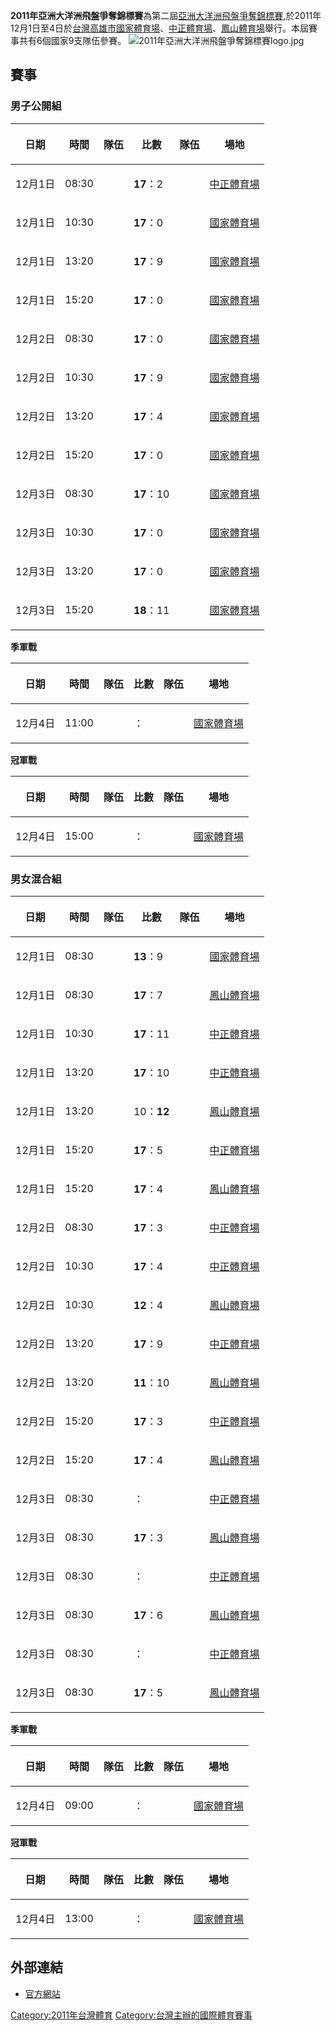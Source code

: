 '''2011年亞洲大洋洲飛盤爭奪錦標賽'''為第二屆[[亞洲大洋洲飛盤爭奪錦標賽|亞洲大洋洲飛盤爭奪錦標賽]],於2011年12月1日至4日於[[台灣|台灣]][[高雄市|高雄市]][[國家體育場_(高雄市)|國家體育場]]、[[中正體育場|中正體育場]]、[[鳳山體育場|鳳山體育場]]舉行。本屆賽事共有6個國家9支隊伍參賽。
[[File:2011年亞洲大洋洲飛盤爭奪錦標賽logo.jpg|thumb]]


==賽事==
===男子公開組===
{|class="wikitable" style="text-align:center"
!日期!!時間!!隊伍!!比數!!隊伍!!場地
|-
|12月1日||08:30||'''{{JPN}}'''||'''17'''：2||{{SIN}}||[[中正體育場|中正體育場]]
|-
|12月1日||10:30||'''{{TPE}}'''||'''17'''：0||{{IND}}||[[國家體育場_(高雄市)|國家體育場]]
|-
|12月1日||13:20||'''{{JPN}}'''||'''17'''：9||{{TPE}}||[[國家體育場_(高雄市)|國家體育場]]
|-
|12月1日||15:20||'''{{SIN}}'''||'''17'''：0||{{IND}}||[[國家體育場_(高雄市)|國家體育場]]
|-
|12月2日||08:30||'''{{JPN}}'''||'''17'''：0||{{IND}}||[[國家體育場_(高雄市)|國家體育場]]
|-
|12月2日||10:30||'''{{TPE}}'''||'''17'''：9||{{SIN}}||[[國家體育場_(高雄市)|國家體育場]]
|-
|12月2日||13:20||'''{{JPN}}'''||'''17'''：4||{{SIN}}||[[國家體育場_(高雄市)|國家體育場]]
|-
|12月2日||15:20||'''{{TPE}}'''|| '''17'''：0||{{IND}}||[[國家體育場_(高雄市)|國家體育場]]
|-
|12月3日||08:30||'''{{JPN}}'''||'''17'''：10||{{TPE}}||[[國家體育場_(高雄市)|國家體育場]]
|-
|12月3日||10:30||'''{{SIN}}'''||'''17'''：0||{{IND}}||[[國家體育場_(高雄市)|國家體育場]]
|-
|12月3日||13:20||'''{{JPN}}'''||'''17'''：0||{{IND}}||[[國家體育場_(高雄市)|國家體育場]]
|-
|12月3日||15:20||'''{{TPE}}'''||'''18'''：11||{{SIN}}||[[國家體育場_(高雄市)|國家體育場]]
|}

'''季軍戰'''
{|class="wikitable" style="text-align:center"
!日期!!時間!!隊伍!!比數!!隊伍!!場地
|-
|12月4日||11:00|| ||：||||[[國家體育場_(高雄市)|國家體育場]]
|}
'''冠軍戰'''
{|class="wikitable" style="text-align:center"
!日期!!時間!!隊伍!!比數!!隊伍!!場地
|-
|12月4日||15:00|| ||：||||[[國家體育場_(高雄市)|國家體育場]]
|}

===男女混合組===
{|class="wikitable" style="text-align:center"
!日期!!時間!!隊伍!!比數!!隊伍!!場地
|-
|12月1日||08:30||'''{{SIN}}'''||'''13'''：9||{{HKG}}||[[國家體育場_(高雄市)|國家體育場]]
|-
|12月1日||08:30||'''{{JPN}}'''||'''17'''：7||{{TPE}}||[[鳳山體育場|鳳山體育場]]
|-
|12月1日||10:30||'''{{JPN}}'''||'''17'''：11||{{AUS}}||[[中正體育場|中正體育場]]
|-
|12月1日||13:20||'''{{JPN}}'''||'''17'''：10||{{HKG}}||[[中正體育場|中正體育場]]
|-
|12月1日||13:20||{{AUS}}||10：'''12'''||'''{{TPE}}'''||[[鳳山體育場|鳳山體育場]]
|-
|12月1日||15:20||'''{{AUS}}'''||'''17'''：5||{{HKG}}||[[中正體育場|中正體育場]]
|-
|12月1日||15:20||'''{{TPE}}'''||'''17'''：4||{{SIN}}||[[鳳山體育場|鳳山體育場]]
|-
|12月2日||08:30||'''{{JPN}}'''||'''17'''：3||{{SIN}}||[[中正體育場|中正體育場]]
|-
|12月2日||10:30||'''{{AUS}}'''||'''17'''：4||{{SIN}}||[[中正體育場|中正體育場]]
|-
|12月2日||10:30||'''{{TPE}}'''||'''12'''：4||{{HKG}}||[[鳳山體育場|鳳山體育場]]
|-
|12月2日||13:20||'''{{JPN}}'''||'''17'''：9||{{TPE}}||[[中正體育場|中正體育場]]
|-
|12月2日||13:20||'''{{SIN}}'''||'''11'''：10||{{HKG}}||[[鳳山體育場|鳳山體育場]]
|-
|12月2日||15:20||'''{{JPN}}'''||'''17'''：3||{{HKG}}||[[中正體育場|中正體育場]]
|-
|12月2日||15:20||'''{{AUS}}'''||'''17'''：4||{{TPE}}||[[鳳山體育場|鳳山體育場]]
|-
|12月3日||08:30||{{AUS}}||：||{{HKG}}||[[中正體育場|中正體育場]]
|-
|12月3日||08:30||'''{{JPN}}'''||'''17'''：3||{{SIN}}||[[鳳山體育場|鳳山體育場]]
|-
|12月3日||08:30||{{JPN}}||：||{{AUS}}||[[中正體育場|中正體育場]]
|-
|12月3日||08:30||'''{{TPE}}'''||'''17'''：6||{{SIN}}||[[鳳山體育場|鳳山體育場]]
|-
|12月3日||08:30||{{AUS}}||：||{{TPE}}||[[中正體育場|中正體育場]]
|-
|12月3日||08:30||'''{{TPE}}'''||'''17'''：5||{{HKG}}||[[鳳山體育場|鳳山體育場]]
|}
'''季軍戰'''
{|class="wikitable" style="text-align:center"
!日期!!時間!!隊伍!!比數!!隊伍!!場地
|-
|12月4日||09:00|| ||：||||[[國家體育場_(高雄市)|國家體育場]]
|}
'''冠軍戰'''
{|class="wikitable" style="text-align:center"
!日期!!時間!!隊伍!!比數!!隊伍!!場地
|-
|12月4日||13:00|| ||：||||[[國家體育場_(高雄市)|國家體育場]]
|}

==外部連結==
*[https://web.archive.org/web/20111206232319/http://www.2011aouc.com.tw/index.php?ap=block&p1=1156&p2= 官方網站]


[[Category:2011年台灣體育|Category:2011年台灣體育]]
[[Category:台灣主辦的國際體育賽事|Category:台灣主辦的國際體育賽事]]